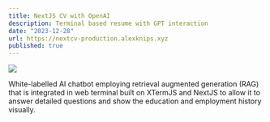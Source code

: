 ```yaml
---
title: NextJS CV with OpenAI
description: Terminal based resume with GPT interaction
date: "2023-12-28"
url: https://nextcv-production.alexknips.xyz
published: true
---
```



[![](/nextcvscreenshot.png)](https://nextcv-production.alexknips.xyz)

White-labelled AI chatbot employing retrieval augmented generation (RAG) that is integrated in web terminal built on XTermJS and NextJS to allow it to answer detailed questions and show the education and employment history visually.